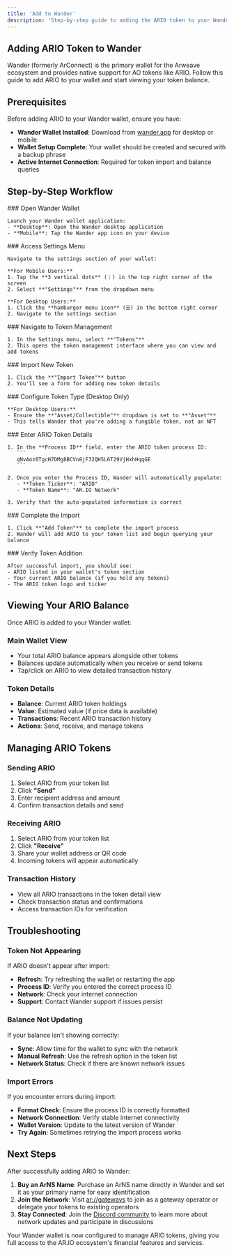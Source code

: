 ```yaml
---
title: 'Add to Wander'
description: 'Step-by-step guide to adding the ARIO token to your Wander wallet for viewing balances and managing tokens'
---
```


## Adding ARIO Token to Wander

Wander (formerly ArConnect) is the primary wallet for the Arweave ecosystem and provides native support for AO tokens like ARIO. Follow this guide to add ARIO to your wallet and start viewing your token balance.

## Prerequisites

Before adding ARIO to your Wander wallet, ensure you have:

- **Wander Wallet Installed**: Download from [wander.app](https://wander.app) for desktop or mobile
- **Wallet Setup Complete**: Your wallet should be created and secured with a backup phrase
- **Active Internet Connection**: Required for token import and balance queries

## Step-by-Step Workflow

<Steps>
  <Step>
    ### Open Wander Wallet

    Launch your Wander wallet application:
    - **Desktop**: Open the Wander desktop application
    - **Mobile**: Tap the Wander app icon on your device
  </Step>

  <Step>
    ### Access Settings Menu

    Navigate to the settings section of your wallet:

    **For Mobile Users:**
    1. Tap the **3 vertical dots** (⋮) in the top right corner of the screen
    2. Select **"Settings"** from the dropdown menu

    **For Desktop Users:**
    1. Click the **hamburger menu icon** (☰) in the bottom right corner
    2. Navigate to the settings section
  </Step>

  <Step>
    ### Navigate to Token Management

    1. In the Settings menu, select **"Tokens"**
    2. This opens the token management interface where you can view and add tokens
  </Step>

  <Step>
    ### Import New Token

    1. Click the **"Import Token"** button
    2. You'll see a form for adding new token details
  </Step>

  <Step>
    ### Configure Token Type (Desktop Only)

    **For Desktop Users:**
    - Ensure the **"Asset/Collectible"** dropdown is set to **"Asset"**
    - This tells Wander that you're adding a fungible token, not an NFT
  </Step>

  <Step>
    ### Enter ARIO Token Details

    1. In the **Process ID** field, enter the ARIO token process ID:
       ```
       qNvAoz0TgcH7DMg8BCVn8jF32QH5L6T29VjHxhHqqGE
       ```

    2. Once you enter the Process ID, Wander will automatically populate:
       - **Token Ticker**: "ARIO"
       - **Token Name**: "AR.IO Network"

    3. Verify that the auto-populated information is correct
  </Step>

  <Step>
    ### Complete the Import

    1. Click **"Add Token"** to complete the import process
    2. Wander will add ARIO to your token list and begin querying your balance
  </Step>

  <Step>
    ### Verify Token Addition

    After successful import, you should see:
    - ARIO listed in your wallet's token section
    - Your current ARIO balance (if you hold any tokens)
    - The ARIO token logo and ticker
  </Step>
</Steps>

## Viewing Your ARIO Balance

Once ARIO is added to your Wander wallet:

### Main Wallet View
- Your total ARIO balance appears alongside other tokens
- Balances update automatically when you receive or send tokens
- Tap/click on ARIO to view detailed transaction history

### Token Details
- **Balance**: Current ARIO token holdings
- **Value**: Estimated value (if price data is available)
- **Transactions**: Recent ARIO transaction history
- **Actions**: Send, receive, and manage tokens

## Managing ARIO Tokens

### Sending ARIO
1. Select ARIO from your token list
2. Click **"Send"**
3. Enter recipient address and amount
4. Confirm transaction details and send

### Receiving ARIO
1. Select ARIO from your token list
2. Click **"Receive"**
3. Share your wallet address or QR code
4. Incoming tokens will appear automatically

### Transaction History
- View all ARIO transactions in the token detail view
- Check transaction status and confirmations
- Access transaction IDs for verification

## Troubleshooting

### Token Not Appearing
If ARIO doesn't appear after import:
- **Refresh**: Try refreshing the wallet or restarting the app
- **Process ID**: Verify you entered the correct process ID
- **Network**: Check your internet connection
- **Support**: Contact Wander support if issues persist

### Balance Not Updating
If your balance isn't showing correctly:
- **Sync**: Allow time for the wallet to sync with the network
- **Manual Refresh**: Use the refresh option in the token list
- **Network Status**: Check if there are known network issues

### Import Errors
If you encounter errors during import:
- **Format Check**: Ensure the process ID is correctly formatted
- **Network Connection**: Verify stable internet connectivity
- **Wallet Version**: Update to the latest version of Wander
- **Try Again**: Sometimes retrying the import process works

## Next Steps

After successfully adding ARIO to Wander:

1. **Buy an ArNS Name**: Purchase an ArNS name directly in Wander and set it as your primary name for easy identification
2. **Join the Network**: Visit [ar://gateways](https://gateways.ar.io) to join as a gateway operator or delegate your tokens to existing operators
3. **Stay Connected**: Join the [Discord community](https://discord.gg/cuCqBb5v) to learn more about network updates and participate in discussions

Your Wander wallet is now configured to manage ARIO tokens, giving you full access to the AR.IO ecosystem's financial features and services.
